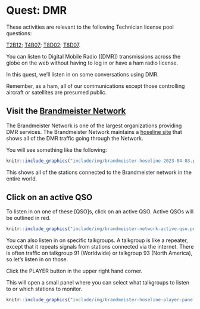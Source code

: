 # Quest: DMR {- #quest-dmr}

::: {.callout-tip}

These activities are relevant to the following Technician license pool questions:

[T2B12](#T2B12); [T4B07](#T4B07); [T8D02](#T8D02); [T8D07](#T8D07).

:::

You can listen to Digital Mobile Radio ([DMR]) transmissions across the globe on the web without having to log in or have a ham radio license.

In this quest, we'll listen in on some conversations using DMR.

Remember, as a ham, all of our communications except those controlling aircraft or satellites are presumed public.

## Visit the [Brandmeister Network](https://brandmeister.network) {-}

The Brandmeister Network is one of the largest organizations providing DMR services.
The Brandmeister Network maintains a [hoseline site](https://hose.brandmeister.network) that shows all of the DMR traffic going through the Network.

You will see something like the following:

```r
knitr::include_graphics("include/img/brandmeister-hoseline-2023-04-03.png")
```

This shows all of the stations connected to the Brandmeister network in the entire world.

## Click on an active QSO {-}

To listen in on one of these [QSO]s, click on an active QSO. Active QSOs will be outlined in <span color="red">red</span>.

```r
knitr::include_graphics("include/img/brandmeister-network-active-qso.png")
```

You can also listen in on specific talkgroups.
A talkgroup is like a repeater, except that it repeats signals from stations connected via the internet.
There is often traffic on talkgroup 91 (Worldwide) or talkgroup 93 (North America), so let's listen in on those.

Click the PLAYER button in the upper right hand corner.

This will open a small panel where you can select what talkgroups to listen to or which stations to monitor.

```r
knitr::include_graphics("include/img/brandmeister-hoseline-player-panel.png")
```
